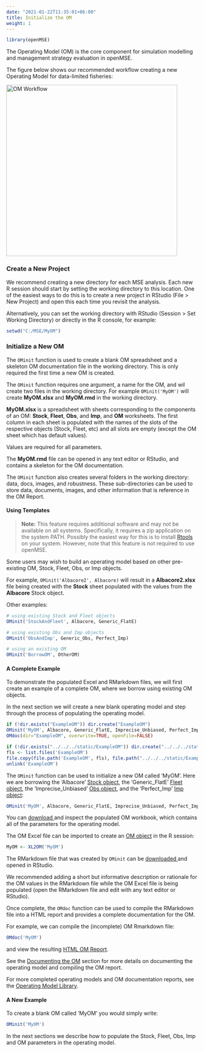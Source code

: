```yaml
---
date: "2021-01-22T11:35:01+06:00"
title: Initialize the OM
weight: 1
---
```

```r
library(openMSE)
```

The Operating Model (OM) is the core component for simulation modelling and management strategy evaluation in openMSE.

The figure below shows our recommended workflow creating a new Operating Model for data-limited fisheries:

<img src="/images/NewOMWorkFlow.png" alt="OM Workflow" width="450"/>


### Create a New Project
We recommend creating a new directory for each MSE analysis. Each new R session should start by setting the working directory to this location. One of the easiest ways to do this is to create a new project in RStudio (File > New Project) and open this each time you revisit the analysis.

Alternatively, you can set the working directory with RStudio (Session > Set Working Directory) or directly in the R console, for example:

```r
setwd("C:/MSE/MyOM")
```


### Initialize a New OM
The `OMinit` function is used to create a blank OM spreadsheet and a skeleton OM documentation file in the working directory. 
This is only required the first time a new OM is created. 

The `OMinit` function requires one argument, a name for the OM, and wil create two files in the working directory. For example `OMinit('MyOM')` will create **MyOM.xlsx** and **MyOM.rmd** in the working directory.

**MyOM.xlsx** is a spreadsheet with sheets corresponding to the components of an OM: **Stock**, **Fleet**, **Obs**, and **Imp**, and **OM** worksheets. The first column in each sheet is populated with the names of the slots of the respective objects (Stock, Fleet, etc) and all slots are empty (except the OM sheet which has default values). 

Values are required for all parameters.

The **MyOM.rmd** file can be opened in any text editor or RStudio, and contains a skeleton for the OM documentation.  

The `OMinit` function also creates several folders in the working directory: data, docs, images, and robustness. These sub-directories can be used to store data, documents, images, and other information that is reference in the OM Report.

#### Using Templates 

> **Note:** This feature requires additional software and may not be available on all systems. Specifically, it requires a zip application on the system PATH. Possibly the easiest way for this is to install [Rtools](https://cran.r-project.org/bin/windows/Rtools/) on your system. However, note that this feature is not required to use openMSE. 


Some users may wish to build an operating model based on other pre-existing OM, Stock, Fleet, Obs, or Imp objects. 

For example, `OMinit('Albacore2', Albacore)` will result in a **Albacore2.xlsx** file being created with the **Stock** sheet populated with the values from the **Albacore** Stock object. 

Other examples:
```r
# using existing Stock and Fleet objects
OMinit('StockAndFleet', Albacore, Generic_FlatE)

# using existing Obs and Imp objects
OMinit('ObsAndImp', Generic_Obs, Perfect_Imp)

# using an existing OM
OMinit('BorrowOM', OtherOM) 
```

#### A Complete Example

To demonstrate the populated Excel and RMarkdown files, we will first create an example of a complete OM, where we borrow using existing OM objects.

In the next section we will create a new blank operating model and step through the process of populating the operating model.

```r
if (!dir.exists("ExampleOM")) dir.create("ExampleOM")
OMinit('MyOM', Albacore, Generic_FlatE, Imprecise_Unbiased, Perfect_Imp, dir='ExampleOM', overwrite = TRUE)
OMdoc(dir="ExampleOM", overwrite=TRUE, openFile=FALSE)

if (!dir.exists("../../../static/ExampleOM")) dir.create("../../../static/ExampleOM")
fls <- list.files('ExampleOM')
file.copy(file.path('ExampleOM', fls), file.path("../../../static/ExampleOM", fls))
unlink('ExampleOM')
```

The `OMinit` function can be used to initialize a new OM called 'MyOM'. Here we are borrowing the 'Albacore' [Stock object](/object-stock),
the 'Generic_FlatE' [Fleet object](/object-fleet), the 'Imprecise_Unbiased' [Obs object](/object-obs), and the 'Perfect_Imp' [Imp object](/object-imp):

```r
OMinit('MyOM', Albacore, Generic_FlatE, Imprecise_Unbiased, Perfect_Imp)
```

You can <a href="/ExampleOM/MyOM.xlsx" download> download </a> and inspect the populated OM workbook, which contains all of the parameters for the operating model. 

The OM Excel file can be imported to create an [OM object](/object-operating-model) in the R session:

```r
MyOM <- XL2OM('MyOM')
```

The RMarkdown file that was created by `OMinit` can be <a href="/ExampleOM/MyOM.rmd" download> downloaded </a> and opened in RStudio. 

We recommended adding a short but informative description or rationale for the OM values in the RMarkdown file while the OM Excel file is being populated (open the RMarkdown file and edit with any text editor or RStudio).

Once complete, the `OMdoc` function can be used to compile the RMarkdown file into a HTML report and provides a complete documentation for the OM.

For example, we can compile the (incomplete) OM Rmarkdown file:

```r
OMdoc('MyOM')
```

and view the resulting [HTML OM Report](/ExampleOM/MyOM.html).

See the [Documenting the OM](/document-OM) section for more details on documenting the operating model and compiling the OM report.

For more completed operating models and OM documentation reports, see the [Operating Model Library](/om-library).
                                                                                                                  
#### A New Example
To create a blank OM called 'MyOM' you would simply write:
```r
OMinit('MyOM')
```

In the next sections we describe how to populate the Stock, Fleet, Obs, Imp and OM parameters in the operating model. 




